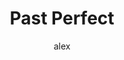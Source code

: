 ---
title: Past Perfect
type: 
  - lesson
slug: past-perfect
mainCategories: 
  - english
subcategories:
  - tenses
tags:
  - past
posted: 16/02/2021
updated: 16/02/2021
author: alex
portraitImage: past-portrait.jpg
landscapeImage: past-landscape.jpg
alt: a woman watching the sky 
photographer: alex
comments: false
associated: 
  - second-conditional
excerpt: Take the next step in learning the past tense and talk about an action before an action.
---